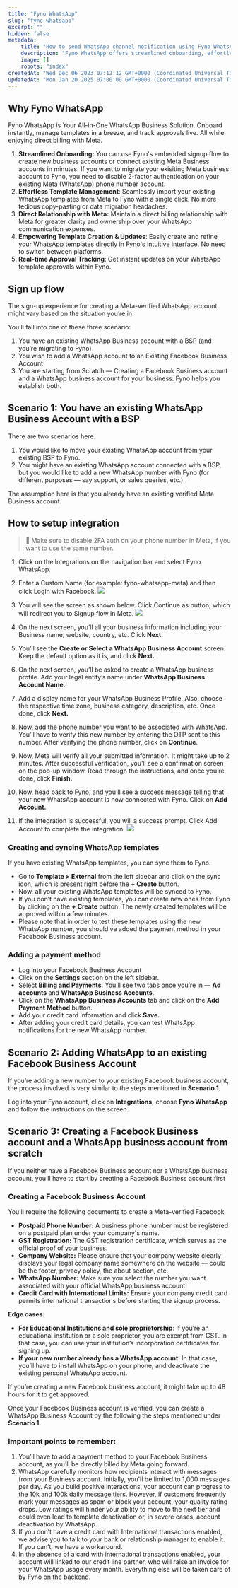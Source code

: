 ```yaml
---
title: "Fyno WhatsApp"
slug: "fyno-whatsapp"
excerpt: ""
hidden: false
metadata:
    title: "How to send WhatsApp channel notification using Fyno WhatsApp | Fyno Documentation"
    description: "Fyno WhatsApp offers streamlined onboarding, effortless template management, and a direct billing relationship with Meta for WhatsApp communication expenses. To set up the integration, enter a custom name, login with Facebook, complete the embedded sign-up flow, and disable 2FA authentication on your Meta phone number if necessary."
    image: []
    robots: "index"
createdAt: "Wed Dec 06 2023 07:12:12 GMT+0000 (Coordinated Universal Time)"
updatedAt: "Mon Jan 20 2025 07:00:00 GMT+0000 (Coordinated Universal Time)"
---
```


## Why Fyno WhatsApp

Fyno WhatsApp is Your All-in-One WhatsApp Business Solution. Onboard instantly, manage templates in a breeze, and track approvals live. All while enjoying direct billing with Meta.

1. **Streamlined Onboarding:** You can use Fyno's embedded signup flow to create new business accounts or connect existing Meta Business accounts in minutes. If you want to migrate your exisiting Meta business account to Fyno, you need to disable 2-factor authentication on your existing Meta (WhatsApp) phone number account.
2. **Effortless Template Management**: Seamlessly import your existing WhatsApp templates from Meta to Fyno with a single click. No more tedious copy-pasting or data migration headaches.
3. **Direct Relationship with Meta:** Maintain a direct billing relationship with Meta for greater clarity and ownership over your WhatsApp communication expenses.
4. **Empowering Template Creation & Updates**: Easily create and refine your WhatsApp templates directly in Fyno's intuitive interface. No need to switch between platforms.
5. **Real-time Approval Tracking**: Get instant updates on your WhatsApp template approvals within Fyno.

## Sign up flow

The sign-up experience for creating a Meta-verified WhatsApp account might vary based on the situation you’re in.

You’ll fall into one of these three scenario:

1. You have an existing WhatsApp Business account with a BSP (and you’re migrating to Fyno)
2. You wish to add a WhatsApp account to an Existing Facebook Business Account
3. You are starting from Scratch — Creating a Facebook Business account and a WhatsApp business account for your business. Fyno helps you establish both.

## Scenario 1: You have an existing WhatsApp Business Account with a BSP

There are two scenarios here.

1. You would like to move your existing WhatsApp account from your existing BSP to Fyno.
2. You might have an existing WhatsApp account connected with a BSP, but you would like to add a new WhatsApp number with Fyno (for different purposes — say support, or sales queries, etc.)

The assumption here is that you already have an existing verified Meta Business account.

## How to setup integration

> 🚧 Make sure to disable 2FA auth on your phone number in Meta, if you want to use the same number.

1. Click on the Integrations on the navigation bar and select Fyno WhatsApp.
2. Enter a Custom Name (for example: fyno-whatsapp-meta) and then click Login with Facebook.
   ![](/images/whatsapp_fyno_integration.png)

3. You will see the screen as shown below. Click Continue as button, which will redirect you to Signup flow in Meta.
   ![](/images/whatsapp_fyno_embedflow.png)

4. On the next screen, you’ll all your business information including your Business name, website, country, etc. Click **Next.**
5. You’ll see the **Create or Select a WhatsApp Business Account** screen. Keep the default option as it is, and click **Next.**
6. On the next screen, you’ll be asked to create a WhatsApp business profile. Add your legal entity’s name under **WhatsApp Business Account Name.**
7. Add a display name for your WhatsApp Business Profile. Also, choose the respective time zone, business category, description, etc. Once done, click **Next.**
8. Now, add the phone number you want to be associated with WhatsApp. You’ll have to verify this new number by entering the OTP sent to this number. After verifying the phone number, click on **Continue**.
9. Now, Meta will verify all your submitted information. It might take up to 2 minutes. After successful verification, you’ll see a confirmation screen on the pop-up window. Read through the instructions, and once you’re done, click **Finish.**
10. Now, head back to Fyno, and you’ll see a success message telling that your new WhatsApp account is now connected with Fyno. Click on **Add Account.**
11. If the integration is successful, you will a success prompt. Click Add Account to complete the integration.
    ![](/images/whatsapp_fyno_config.png)

### Creating and syncing WhatsApp templates

If you have existing WhatsApp templates, you can sync them to Fyno.

-   Go to **Template > External** from the left sidebar and click on the sync icon, which is present right before the **+ Create** button.
-   Now, all your existing WhatsApp templates will be synced to Fyno.
-   If you don’t have existing templates, you can create new ones from Fyno by clicking on the **+ Create** button. The newly created templates will be approved within a few minutes.
-   Please note that in order to test these templates using the new WhatsApp number, you should’ve added the payment method in your Facebook Business account.

### **Adding a payment method**

-   Log into your Facebook Business Account
-   Click on the **Settings** section on the left sidebar.
-   Select **Billing and Payments**. You’ll see two tabs once you’re in — **Ad accounts** and **WhatsApp Business Accounts**.
-   Click on the **WhatsApp Business Accounts** tab and click on the **Add Payment Method** button.
-   Add your credit card information and click **Save.**
-   After adding your credit card details, you can test WhatsApp notifications for the new WhatsApp number.

## Scenario 2: Adding WhatsApp to an existing Facebook Business Account

If you’re adding a new number to your existing Facebook business account, the process involved is very similar to the steps mentioned in **Scenario 1**.

Log into your Fyno account, click on **Integrations,** choose **Fyno WhatsApp** and follow the instructions on the screen.

## **Scenario 3: Creating a Facebook Business account and a WhatsApp business account from scratch**

If you neither have a Facebook Business account nor a WhatsApp business account, you’ll have to start by creating a Facebook Business account first

### Creating a Facebook Business Account

You’ll require the following documents to create a Meta-verified Facebook

-   **Postpaid Phone Number:** A business phone number must be registered on a postpaid plan under your company's name.
-   **GST Registration:** The GST registration certificate, which serves as the official proof of your business.
-   **Company Website:** Please ensure that your company website clearly displays your legal company name somewhere on the website — could be the footer, privacy policy, the about section, etc.
-   **WhatsApp Number:** Make sure you select the number you want associated with your official WhatsApp business account!
-   **Credit Card with International Limits:** Ensure your company credit card permits international transactions before starting the signup process.

**Edge cases:**

-   **For Educational Institutions and sole proprietorship**: If you’re an educational institution or a sole proprietor, you are exempt from GST. In that case, you can use your institution’s incorporation certificates for signing up.
-   **If your new number already has a WhatsApp account**: In that case, you’ll have to install WhatsApp on your phone, and deactivate the existing personal WhatsApp account.

If you’re creating a new Facebook business account, it might take up to 48 hours for it to get approved.

Once your Facebook Business account is verified, you can create a WhatsApp Business Account by the following the steps mentioned under **Scenario 1.**

### Important points to remember:

1. You’ll have to add a payment method to your Facebook Business account, as you’ll be directly billed by Meta going forward.
2. WhatsApp carefully monitors how recipients interact with messages from your Business account. Initially, you'll be limited to 1,000 messages per day. As you build positive interactions, your account can progress to the 10k and 100k daily message tiers. However, if customers frequently mark your messages as spam or block your account, your quality rating drops. Low ratings will hinder your ability to move to the next tier and could even lead to template deactivation or, in severe cases, account deactivation by WhatsApp.
3. If you don’t have a credit card with International transactions enabled, we advise you to talk to your bank or relationship manager to enable it. If you can’t, we have a workaround.
4. In the absence of a card with international transactions enabled, your account will linked to our credit line partner, who will raise an invoice for your WhatsApp usage every month. Everything else will be taken care of by Fyno on the backend.
